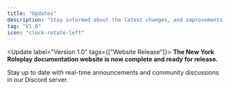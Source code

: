 ```yaml
---
title: "Updates"
description: "Stay informed about the latest changes, and improvements to this website."
tag: "V1.0"
icon: "clock-rotate-left"
---
```

<Update label="Version 1.0" tags={["Website Release"]}>
  **The New York Roleplay documentation website is now complete and ready for release.**
</Update>


<Card title="Join Our Discord" icon="discord" href="https://discord.gg/MqjsB2M2Rx" cta="Join Now">
  Stay up to date with real-time announcements and community discussions in our Discord server.
</Card>